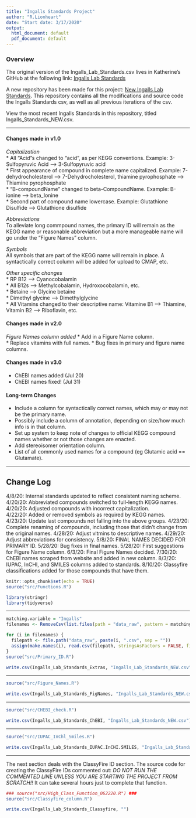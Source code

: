 ```yaml
---
title: "Ingalls Standards Project"
author: "R.Lionheart"
date: "Start date: 3/17/2020"
output:
  html_document: default
  pdf_document: default
---
```


### Overview
The original version of the Ingalls_Lab_Standards.csv lives in Katherine's GitHub at the following link: 
[Ingalls Lab Standards](https://github.com/kheal/Example_Untargeted_Metabolomics_Workflow)

A new repository has been made for this project: [New Ingalls Lab Standards](https://github.com/IngallsLabUW/Ingalls_Standards). This repository contains all the modifications and source code the Ingalls Standards csv, as well as all previous iterations of the csv.

View the most recent Ingalls Standards in this repository, titled Ingalls_Standards_NEW.csv.

------

#### Changes made in v1.0

*Capitalization*  
* All "Acid"s changed to "acid", as per KEGG conventions. Example: 3-Sulfopyruvic Acid --> 3-Sulfopyruvic acid   
* First appearance of compound in complete name capitalized. Example: 7-dehydrocholesterol --> 7-Dehydrocholesterol, thiamine pyrophosphate --> Thiamine pyrophosphate  
* "B-compoundName" changed to beta-CompoundName. Example: B-ionine --> beta_Ionine  
* Second part of compound name lowercase. Example: Glutathione Disulfide --> Glutathione disulfide  

*Abbreviations*  
To alleviate long commpound names, the primary ID will remain as the KEGG name or reasonable abbreviation but a more manageable name will go under the "Figure Names" column. 

*Symbols*  
All symbols that are part of the KEGG name will remain in place. A syntactically correct column will be added for upload to CMAP, etc.

*Other specific changes*  
* RP B12 --> Cyanocobalamin  
* All B12s --> Methylcobalamin, Hydroxocobalamin, etc.  
* Betaine --> Glycine betaine  
* Dimethyl glycine --> Dimethylglycine  
* All Vitamins changed to their descriptive name: Vitamine B1 --> Thiamine, Vitamin B2 --> Riboflavin, etc.  


#### Changes made in v2.0

*Figure Names column added*
* Add in a Figure Name column.  
* Replace vitamins with full names.
* Bug fixes in primary and figure name columns.


#### Changes made in v3.0
* ChEBI names added (Jul 20)
* ChEBI names fixed! (Jul 31)


#### Long-term Changes
* Include a column for syntactically correct names, which may or may not be the primary name.
* Possibly include a column of annotation, depending on size/how much info is in that column.
* Set up system to keep note of changes to official KEGG compound names whether or not those changes are enacted.  
* Add stereoisomer orientation column.  
* List of all commonly used names for a compound (eg Glutamic acid == Glutamate).  

------

## Change Log
4/8/20: Internal standards updated to reflect consistent naming scheme.  
4/20/20: Abbreviated compounds switched to full-length KEGG names.  
4/20/20: Adjusted compounds with incorrect capitalization.  
4/22/20: Added or removed symbols as required by KEGG names.  
4/23/20: Update last compounds not falling into the above groups.
4/23/20: Complete renaming of compounds, including those that didn't change from the original names.
4/28/20: Adjust vitmins to descriptive names.
4/29/20: Adjust abbreviations for consistency.
5/8/20: FINAL NAMES DECIDED FOR PRIMARY ID.
5/28/20: Bug fixes in final names.
5/28/20: First suggestions for Figure Name column.
6/3/20: Final Figure Names decided.
7/30/20: ChEBI names scraped from website and added in new column.
8/3/20: IUPAC, InCHI, and SMILES columns added to standards.
8/10/20: Classyfire classifications added for those compounds that have them.

```r
knitr::opts_chunk$set(echo = TRUE)
source("src/Functions.R")

library(stringr)
library(tidyverse)
```

------

```r
matching.variable = "Ingalls"
filenames <- RemoveCsv(list.files(path = "data_raw", pattern = matching.variable))

for (i in filenames) {
  filepath <- file.path("data_raw", paste(i, ".csv", sep = ""))
  assign(make.names(i), read.csv(filepath, stringsAsFactors = FALSE, fileEncoding = "latin1"))
}
source("src/Primary_ID.R")

write.csv(Ingalls_Lab_Standards_Extras, "Ingalls_Lab_Standards_NEW.csv")

```

-----

```r

source("src/Figure_Names.R")

write.csv(Ingalls_Lab_Standards_FigNames, "Ingalls_Lab_Standards_NEW.csv")
```

-----

```r

source("src/CHEBI_check.R")

write.csv(Ingalls_Lab_Standards_ChEBI, "Ingalls_Lab_Standards_NEW.csv")
```

-----

```r

source("src/IUPAC_InChl_Smiles.R")

write.csv(Ingalls_Lab_Standards_IUPAC.InCHI.SMILES, "Ingalls_Lab_Standards_NEW.csv")
```

-----

The next section deals with the ClassyFire ID section. 
The source code for creating the ClassyFire IDs commented out: *DO NOT RUN THE COMMENTED LINE UNLESS YOU ARE STARTING THE PROJECT FROM SCRATCH!!* It can take several hours just to complete that function.

```r

### source("src/High_Class_Function_062220.R") ###
source("src/Classyfire_column.R")

write.csv(Ingalls_Lab_Standards_Classyfire, "")

```